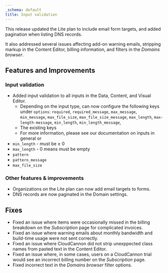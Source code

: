```yaml
---
_schema: default
title: Input validation
---
```

This release updated the Lite plan to include email form targets, and added pagination when listing DNS records.

It also addressed several issues affecting add-on warning emails, stripping markup in the Content Editor, billing information, and filters in the *Domains browser*.

## Features and Improvements

### Input validation

* Added input validation to all inputs in the Data, Content, and Visual Editor.
  * Depending on the input type, can now configure the following keys under `options`: `required`, `required_message`, `max_message`, `min_message`, `max_file_size`, `max_file_size_message`, `max_length`, `max-length-message`, `min_length`, `min_length_message`,
  * The existing keys
  * For more information, please see our documentation on inputs in general or
* `min_length` - must be ≥ 0
* `max_length` - 0 means must be empty
* `pattern`
* `pattern_message`
* `max_file_size`

### Other features & improvements

* Organizations on the Lite plan can now add email targets to forms.
* DNS records are now paginated in the Domain settings.

## Fixes

* Fixed an issue where items were occasionally missed in the billing breakdown on the *Subscription* page for complicated invoices.
* Fixed an issue where warning emails about monthly bandwidth and build-time usage were not sent correctly.
* Fixed an issue where CloudCannon did not strip unexppected class names from pasted text in the Content Editor.
* Fixed an issue where, in some cases, users on a CloudCannon trial would see an incorrect billing number on the *Subscription* page.
* Fixed incorrect text in the *Domains browser* filter options.